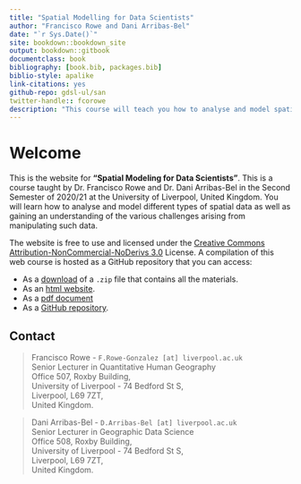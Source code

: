 ```yaml
--- 
title: "Spatial Modelling for Data Scientists"
author: "Francisco Rowe and Dani Arribas-Bel"
date: "`r Sys.Date()`"
site: bookdown::bookdown_site
output: bookdown::gitbook
documentclass: book
bibliography: [book.bib, packages.bib]
biblio-style: apalike
link-citations: yes
github-repo: gdsl-ul/san
twitter-handle:: fcorowe
description: "This course will teach you how to analyse and model spatial data using R."
---
```


# Welcome {-}

This is the website for **"Spatial Modeling for Data Scientists"**. This is a course taught by Dr. Francisco Rowe and Dr. Dani Arribas-Bel in the Second Semester of 2020/21 at the University of Liverpool, United Kingdom. You will learn how to analyse and model different types of spatial data as well as gaining an understanding of the various challenges arising from manipulating such data.

The website is free to use and licensed under the [Creative Commons Attribution-NonCommercial-NoDerivs 3.0](http://creativecommons.org/licenses/by-nc-nd/3.0/us/) License. A compilation of this web course is hosted as a GitHub repository that you can access:

* As a [download](https://github.com/GDSL-UL/san/archive/master.zip) of a `.zip` file that contains all the materials.
* As an [html website](https://gdsl-ul.github.io/san/).
* As a [pdf document](https://gdsl-ul.github.io/san/spatial_analysis_notes.pdf)
* As a [GitHub repository](https://github.com/GDSL-UL/san).

## Contact {-}

> Francisco Rowe - `F.Rowe-Gonzalez [at] liverpool.ac.uk`   
Senior Lecturer in Quantitative Human Geography   
Office 507, Roxby Building,  
University of Liverpool - 74 Bedford St S,  
Liverpool, L69 7ZT,  
United Kingdom.

> Dani Arribas-Bel - `D.Arribas-Bel [at] liverpool.ac.uk`  
Senior Lecturer in Geographic Data Science  
Office 508, Roxby Building,  
University of Liverpool - 74 Bedford St S,  
Liverpool, L69 7ZT,  
United Kingdom.
